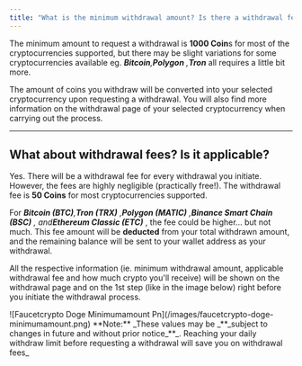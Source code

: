 ```yaml
---
title: "What is the minimum withdrawal amount? Is there a withdrawal fee?"
---
```


The minimum amount to request a withdrawal is **1000 Coin**s for most of the cryptocurrencies supported, but there may be slight variations for some cryptocurrencies available eg. **_Bitcoin_**_,_**_Polygon_** _,_**_Tron_**  all requires a little bit more.

The amount of coins you withdraw will be converted into your selected cryptocurrency upon requesting a withdrawal. You will also find more information on the withdrawal page of your selected cryptocurrency when carrying out the process.

---

## What about withdrawal fees? Is it applicable?

Yes. There will be a withdrawal fee for every withdrawal you initiate. However, the fees are highly negligible (practically free\!). The withdrawal fee is **50 Coins** for most cryptocurrencies supported.

For **_Bitcoin (BTC)_**_,_**_Tron (TRX)_** _,_**_Polygon (MATIC)_** _,_**_Binance Smart Chain (BSC)_** _, and_**_Ethereum Classic (ETC)_** , the fee could be higher... but not much. This fee amount will be **deducted** from your total withdrawn amount, and the remaining balance will be sent to your wallet address as your withdrawal.

All the respective information (ie. minimum withdrawal amount, applicable withdrawal fee and how much crypto you'll receive) will be shown on the withdrawal page and on the 1st step (like in the image below) right before you initiate the withdrawal process.

<Frame>
  ![Faucetcrypto Doge Minimumamount Pn](/images/faucetcrypto-doge-minimumamount.png)
</Frame>


<Note>
  **Note:** _These values may be _**_subject to changes in future and without prior notice_**_. Reaching your daily withdraw limit before requesting a withdrawal will save you on withdrawal fees_
</Note>